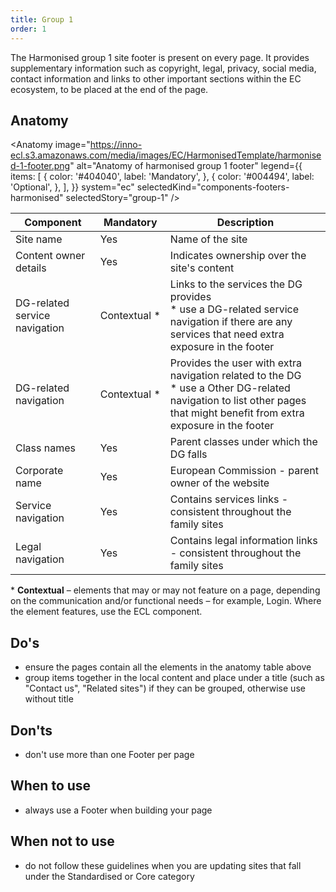 ```yaml
---
title: Group 1
order: 1
---
```



<Paragraph size="lead">
  The Harmonised group 1 site footer is present on every page. It provides
  supplementary information such as copyright, legal, privacy, social media,
  contact information and links to other important sections within the EC
  ecosystem, to be placed at the end of the page.
</Paragraph>

## Anatomy

<Anatomy
  image="https://inno-ecl.s3.amazonaws.com/media/images/EC/HarmonisedTemplate/harmonised-1-footer.png"
  alt="Anatomy of harmonised group 1 footer"
  legend={{
    items: [
      {
        color: '#404040',
        label: 'Mandatory',
      },
      {
        color: '#004494',
        label: 'Optional',
      },
    ],
  }}
  system="ec"
  selectedKind="components-footers-harmonised"
  selectedStory="group-1"
/>

| Component                     | Mandatory          | Description                                                                                                                                                                  |
| ----------------------------- | ------------------ | ---------------------------------------------------------------------------------------------------------------------------------------------------------------------------- |
| Site name                     | Yes                | Name of the site                                                                                                                                                             |
| Content owner details         | Yes                | Indicates ownership over the site's content                                                                                                                                  |
| DG-related service navigation | Contextual&nbsp;\* | Links to the services the DG provides<br />\* use a DG-related service navigation if there are any services that need extra exposure in the footer                           |
| DG-related navigation         | Contextual&nbsp;\* | Provides the user with extra navigation related to the DG<br />\* use a Other DG-related navigation to list other pages that might benefit from extra exposure in the footer |
| Class names                   | Yes                | Parent classes under which the DG falls                                                                                                                                      |
| Corporate name                | Yes                | European Commission - parent owner of the website                                                                                                                            |
| Service navigation            | Yes                | Contains services links - consistent throughout the family sites                                                                                                             |
| Legal navigation              | Yes                | Contains legal information links - consistent throughout the family sites                                                                                                    |

<Paragraph size="s">
  * <strong>Contextual</strong> – elements that may or may not feature on a
  page, depending on the communication and/or functional needs – for example,
  Login. Where the element features, use the ECL component.
</Paragraph>

## Do's

- ensure the pages contain all the elements in the anatomy table above
- group items together in the local content and place under a title (such as "Contact us", "Related sites") if they can be grouped, otherwise use without title

## Don'ts

- don't use more than one Footer per page

## When to use

- always use a Footer when building your page

## When not to use

- do not follow these guidelines when you are updating sites that fall under the <Link to="/ec/standardised-template/">Standardised</Link> or <Link to="/ec/core-template/">Core</Link> category
